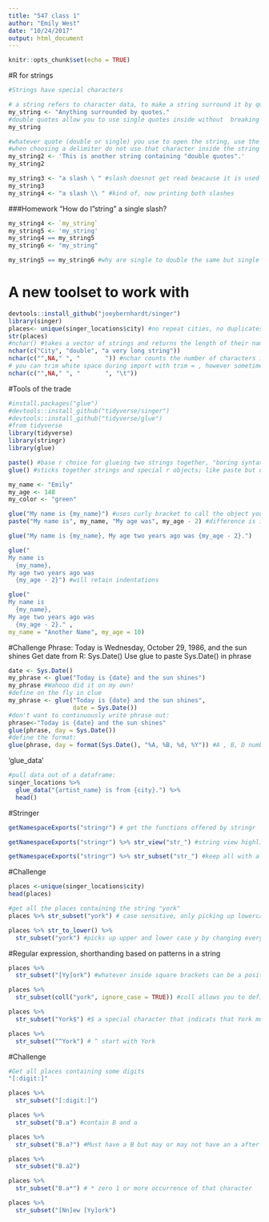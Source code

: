 ```yaml
---
title: "547 class 1"
author: "Emily West"
date: "10/24/2017"
output: html_document
---
```


```r
knitr::opts_chunk$set(echo = TRUE)
```

#R for strings
```r
#Strings have special characters
```


```r
# a string refers to character data, to make a string surround it by quotes
my_string <- "Anything surrounded by quotes."
#double quotes allow you to use single quotes inside without  breaking the string
my_string

#whatever quote (double or single) you use to open the string, use the other quote inside of the string without breaking the string
#when choosing a delimiter do not use that character inside the string
my_string2 <- 'This is another string containing "double quotes".'
my_string2

my_string3 <- "a slash \ " #slash doesnot get read beacause it is used to escape a special character, to overcome this you add another slash
my_string3
my_string4 <- "a slash \\ " #kind of, now printing both slashes


```

###Homework
"How do I "string" a single slash?
```r
my_string4 <- `my_string`
my_string5 <- 'my_string'
my_string4 == my_string5
my_string6 <- "my_string"

my_string5 == my_string6 #why are single to double the same but single to back quotes return different objects? Back quotes deliminates the name of an object

```

# A new toolset to work with
```r
devtools::install_github("joeybernhardt/singer")
library(singer)
places<- unique(singer_locations$city) #no repeat cities, no duplicates
str(places)
#nchar() #takes a vector of strings and returns the length of their names
nchar(c("City", "double", "a very long string"))
nchar(c("",NA," ", "       ")) #nchar counts the number of characters including white spaces
# you can trim white space during import with trim = , however sometimes whitespace is used as a seperator and should be retained
nchar(c("",NA," ", "       ", "\t"))

```

#Tools of the trade
```r
#install.packages("glue")
#devtools::install_github("tidyverse/singer")
#devtools::install_github("tidyverse/glue")
#from tidyverse
library(tidyverse)
library(stringr)
library(glue)
```


```r
paste() #base r choice for glueing two strings together, "boring syntax"
glue() #sticks together strings and special r objects; like paste but on steroids

my_name <- "Emily"
my_age <- 148
my_color <- "green"

glue("My name is {my_name}") #uses curly bracket to call the object you are glueing, curly brackets will be converted to a string
paste("My name is", my_name, "My age was", my_age - 2) #difference is in syntax

glue("My name is {my_name}, My age two years ago was {my_age - 2}.")

glue("
My name is 
  {my_name}, 
My age two years ago was 
  {my_age - 2}") #will retain indentations

glue("
My name is 
  {my_name}, 
My age two years ago was 
  {my_age - 2}." ,
my_name = "Another Name", my_age = 10)
```

#Challenge
Phrase: Today is Wednesday, October 29, 1986, and the sun shines
Get date from R: Sys.Date()
Use glue to paste Sys.Date() in phrase
```r
date <- Sys.Date()
my_phrase <- glue("Today is {date} and the sun shines")
my_phrase #Wahooo did it on my own!
#define on the fly in clue
my_phrase <- glue("Today is {date} and the sun shines",
                  date = Sys.Date())
#don't want to continuously write phrase out:
phrase<-"Today is {date} and the sun shines"
glue(phrase, day = Sys.Date())
#define the format:
glue(phrase, day = format(Sys.Date(), "%A, %B, %d, %Y")) #A , B, D number of day, Y year
```

'glue_data'
```r
#pull data out of a dataframe:
singer_locations %>% 
  glue_data("{artist_name} is from {city}.") %>% 
  head()
```

#Stringer
```r
getNamespaceExports("stringr") # get the functions offered by stringr
```

```r
getNamespaceExports("stringr") %>% str_view("str_") #string view highlights everything with a pattern

getNamespaceExports("stringr") %>% str_subset("str_") #keep all with a positive match from stringr that start with str_
```

#Challenge
```r
places <-unique(singer_locations$city)
head(places)

#get all the places containing the string "york"
places %>% str_subset("york") # case sensitive, only picking up lowercase y

places %>% str_to_lower() %>% 
  str_subset("york") #picks up upper and lower case y by changing everything to lower

```

#Regular expression, shorthanding based on patterns in a string
```r
places %>% 
  str_subset("[Yy]ork") #whatever inside square brackets can be a positive match

places %>% 
  str_subset(coll("york", ignore_case = TRUE)) #coll allows you to define arguments

places %>% 
  str_subset("York$") #$ a special character that indicats that York must be at the end of the string, omitt Yorkshire

places %>% 
  str_subset("^York") # ^ start with York
```

#Challenge
```r
#Get all places containing some digits
"[:digit:]"

places %>% 
  str_subset("[:digit:]")

places %>% 
  str_subset("B.a") #contain B and a 

places %>% 
  str_subset("B.a?") #Must have a B but may or may not have an a after

places %>% 
  str_subset("B.a2") 

places %>% 
  str_subset("B.a*") # * zero 1 or more occurrence of that character

places %>% 
  str_subset("[Nn]ew [Yy]ork")

```

